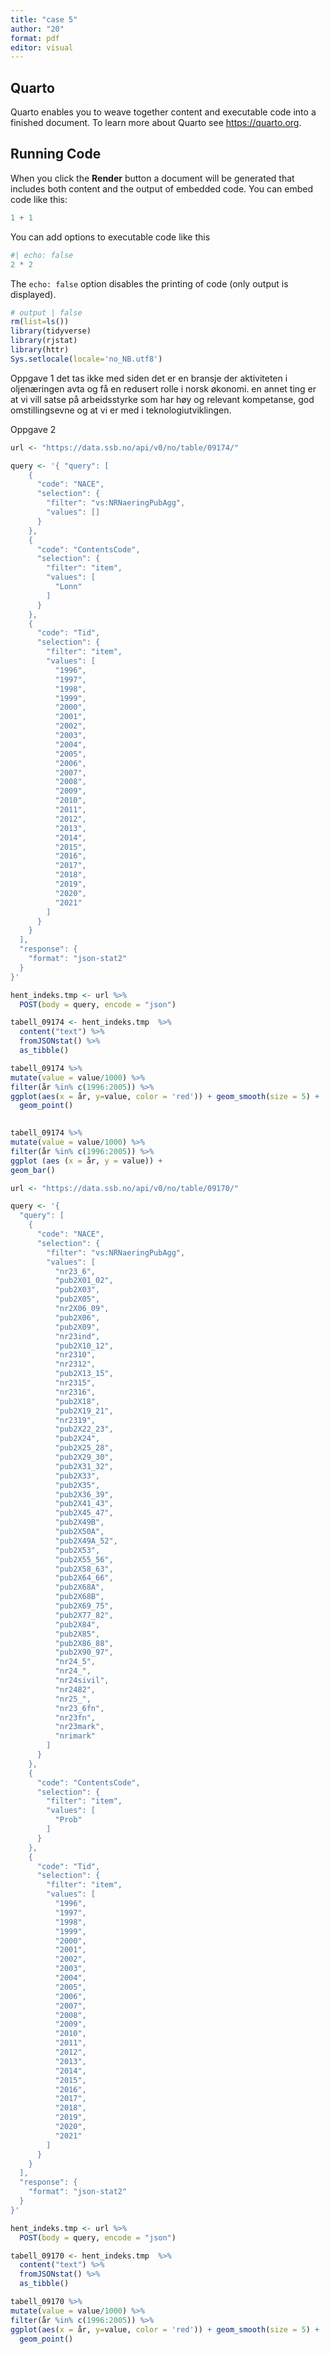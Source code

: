 ---
title: "case 5"
author: "20"
format: pdf
editor: visual
---

## Quarto

Quarto enables you to weave together content and executable code into a finished document. To learn more about Quarto see <https://quarto.org>.

## Running Code

When you click the **Render** button a document will be generated that includes both content and the output of embedded code. You can embed code like this:

```{r}
1 + 1
```

You can add options to executable code like this

```{r}
#| echo: false
2 * 2
```

The `echo: false` option disables the printing of code (only output is displayed).
```{r}
# output | false
rm(list=ls()) 
library(tidyverse)
library(rjstat)
library(httr)
Sys.setlocale(locale='no_NB.utf8')
```
Oppgave 1
det tas ikke med siden det er en bransje der aktiviteten i oljenæringen
avta og få en redusert rolle i norsk økonomi. en annet ting er at vi vill satse på arbeidsstyrke som har høy og relevant kompetanse, god omstillingsevne og at vi er med i teknologiutviklingen.


Oppgave 2
```{r}
url <- "https://data.ssb.no/api/v0/no/table/09174/"

query <- '{ "query": [
    {
      "code": "NACE",
      "selection": {
        "filter": "vs:NRNaeringPubAgg",
        "values": []
      }
    },
    {
      "code": "ContentsCode",
      "selection": {
        "filter": "item",
        "values": [
          "Lonn"
        ]
      }
    },
    {
      "code": "Tid",
      "selection": {
        "filter": "item",
        "values": [
          "1996",
          "1997",
          "1998",
          "1999",
          "2000",
          "2001",
          "2002",
          "2003",
          "2004",
          "2005",
          "2006",
          "2007",
          "2008",
          "2009",
          "2010",
          "2011",
          "2012",
          "2013",
          "2014",
          "2015",
          "2016",
          "2017",
          "2018",
          "2019",
          "2020",
          "2021"
        ]
      }
    }
  ],
  "response": {
    "format": "json-stat2"
  }
}'

hent_indeks.tmp <- url %>%
  POST(body = query, encode = "json")

tabell_09174 <- hent_indeks.tmp  %>%
  content("text") %>%
  fromJSONstat() %>%
  as_tibble()

```
```{r}

tabell_09174 %>%
mutate(value = value/1000) %>%
filter(år %in% c(1996:2005)) %>%
ggplot(aes(x = år, y=value, color = 'red')) + geom_smooth(size = 5) + 
  geom_point()
 
```




```{r}
tabell_09174 %>%
mutate(value = value/1000) %>%
filter(år %in% c(1996:2005)) %>%
ggplot (aes (x = år, y = value)) + 
geom_bar()
```


```{r}

url <- "https://data.ssb.no/api/v0/no/table/09170/"

query <- '{
  "query": [
    {
      "code": "NACE",
      "selection": {
        "filter": "vs:NRNaeringPubAgg",
        "values": [
          "nr23_6",
          "pub2X01_02",
          "pub2X03",
          "pub2X05",
          "nr2X06_09",
          "pub2X06",
          "pub2X09",
          "nr23ind",
          "pub2X10_12",
          "nr2310",
          "nr2312",
          "pub2X13_15",
          "nr2315",
          "nr2316",
          "pub2X18",
          "pub2X19_21",
          "nr2319",
          "pub2X22_23",
          "pub2X24",
          "pub2X25_28",
          "pub2X29_30",
          "pub2X31_32",
          "pub2X33",
          "pub2X35",
          "pub2X36_39",
          "pub2X41_43",
          "pub2X45_47",
          "pub2X49B",
          "pub2X50A",
          "pub2X49A_52",
          "pub2X53",
          "pub2X55_56",
          "pub2X58_63",
          "pub2X64_66",
          "pub2X68A",
          "pub2X68B",
          "pub2X69_75",
          "pub2X77_82",
          "pub2X84",
          "pub2X85",
          "pub2X86_88",
          "pub2X90_97",
          "nr24_5",
          "nr24_",
          "nr24sivil",
          "nr2482",
          "nr25_",
          "nr23_6fn",
          "nr23fn",
          "nr23mark",
          "nrimark"
        ]
      }
    },
    {
      "code": "ContentsCode",
      "selection": {
        "filter": "item",
        "values": [
          "Prob"
        ]
      }
    },
    {
      "code": "Tid",
      "selection": {
        "filter": "item",
        "values": [
          "1996",
          "1997",
          "1998",
          "1999",
          "2000",
          "2001",
          "2002",
          "2003",
          "2004",
          "2005",
          "2006",
          "2007",
          "2008",
          "2009",
          "2010",
          "2011",
          "2012",
          "2013",
          "2014",
          "2015",
          "2016",
          "2017",
          "2018",
          "2019",
          "2020",
          "2021"
        ]
      }
    }
  ],
  "response": {
    "format": "json-stat2"
  }
}'

hent_indeks.tmp <- url %>%
  POST(body = query, encode = "json")

tabell_09170 <- hent_indeks.tmp  %>%
  content("text") %>%
  fromJSONstat() %>%
  as_tibble()

```

```{r}
tabell_09170 %>%
mutate(value = value/1000) %>%
filter(år %in% c(1996:2005)) %>%
ggplot(aes(x = år, y=value, color = 'red')) + geom_smooth(size = 5) + 
  geom_point()
```

